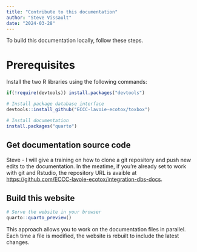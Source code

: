 ```yaml
---
title: "Contribute to this documentation"
author: "Steve Vissault"
date: "2024-03-28"
---
```


To build this documentation locally, follow these steps.

# Prerequisites

Install the two R libraries using the following commands:

``` r
if(!require(devtools)) install.packages("devtools")

# Install package database interface
devtools::install_github("ECCC-lavoie-ecotox/toxbox")

# Install documentation 
install.packages("quarto")
```

## Get documentation source code

Steve - I will give a training on how to clone a git repository and push new edits to the documentation. In the meatime, if you're already set to work with git and Rstudio, the repository URL is avaible at [https://github.com/ECCC-lavoie-ecotox/integration-dbs-docs](https://github.com/ECCC-lavoie-ecotox/integration-dbs-docs).

## Build this website

```r
# Serve the website in your browser
quarto::quarto_preview()
```

This approach allows you to work on the documentation files in parallel. Each time a file is modified, the website is rebuilt to include the latest changes.

